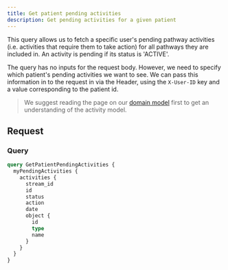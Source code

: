 ```yaml
---
title: Get patient pending activities
description: Get pending activities for a given patient
---
```


This query allows us to fetch a specific user's pending pathway activities (i.e. activities that require them to take action) for all pathways they are included in. An activity is pending if its status is 'ACTIVE'.

The query has no inputs for the request body. However, we need to specify which patient's pending activities we want to see. We can pass this information in to the request in via the Header, using the `X-User-ID` key and a value corresponding to the patient id.

> We suggest reading the page on our [domain model](/awell-orchestration/docs/getting-started/domain-model) first to get an understanding of the activity model.

## Request

### Query

```graphql
query GetPatientPendingActivities {
  myPendingActivities {
    activities {
      stream_id
      id
      status
      action
      date
      object {
        id
        type
        name
      }
    }
  }
}
```
